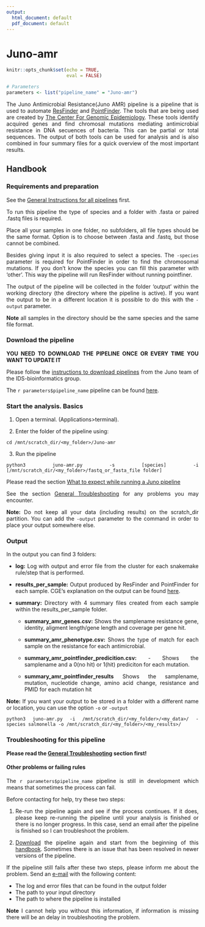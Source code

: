 ```yaml
---
output:
  html_document: default
  pdf_document: default
---
```

# Juno-amr {#juno-amr}

<style>
body {
text-align: justify}
</style>

```r
knitr::opts_chunk$set(echo = TRUE, 
                      eval = FALSE)
```

```r

# Parameters
parameters <- list("pipeline_name" = "Juno-amr")

```

The Juno Antimicrobial Resistance(Juno AMR) pipeline is a pipeline that is used to automate [ResFinder](https://bitbucket.org/genomicepidemiology/resfinder/src/master/) and [PointFinder](https://bitbucket.org/genomicepidemiology/pointfinder/src/master/). The tools that are being used are created by [The Center For Genomic Epidemiology](https://www.genomicepidemiology.org/). These tools identify acquired genes and find chromosal mutations mediating antimicrobial resistance in DNA secuences of bacteria. This can be partial or total sequences. The output of both tools can be used for analysis and is also combined in four summary files for a quick overview of the most important results.  

## Handbook

### Requirements and preparation

See the [General Instructions for all pipelines](#general-instructions) first.

To run this pipeline the type of species and a folder with .fasta or paired .fastq files is required. 

Place all your samples in one folder, no subfolders, all file types should be the same format. Option is to choose between .fasta and .fastq, but those cannot be combined.

Besides giving input it is also required to select a species. The `-species` parameter is required for PointFinder in order to find the chromosomal mutations. If you don’t know the species you can fill this parameter with ‘other’. This way the pipeline will run ResFinder without running pointfiner.

The output of the pipeline will be collected in the folder ‘output’ within the working directory (the directory where the pipeline is active). If you want the output to be in a different location it is possible to do this with the `-output` parameter.

**Note** all samples in the directory should be the same species and the same file format.

### Download the pipeline  

**YOU NEED TO DOWNLOAD THE PIPELINE ONCE OR EVERY TIME YOU WANT TO UPDATE IT**

Please follow the [instructions to download pipelines](#downloading-instructions) from the Juno team of the IDS-bioinformatics group.

The `r parameters$pipeline_name` pipeline can be found [here](https://github.com/RIVM-bioinformatics/Juno-amr).

### Start the analysis. Basics

1. Open a terminal. (Applications>terminal).  

2. Enter the folder of the pipeline using:
```{}
cd /mnt/scratch_dir/<my_folder>/Juno-amr
```

3. Run the pipeline  
```{}
python3 juno-amr.py -s [species] -i [/mnt/scratch_dir/<my_folder>/fastq_or_fasta_file folder]
```

Please read the section [What to expect while running a Juno pipeline](#what-to-expect)

See the section [General Troubleshooting](#general-troubleshooting) for any problems you may encounter. 

**Note:** Do not keep all your data (including results) on the scratch_dir partition. You can add the `-output` parameter to the command in order to place your output somewhere else.

### Output 
In the output you can find 3 folders:

* **log:** Log with output and error file from the cluster for each snakemake rule/step that is performed.

* **results_per_sample:** Output produced by ResFinder and PointFinder for each sample. CGE's explanation on the output can be found [here](https://cge.cbs.dtu.dk/services/ResFinder/output.php).

* **summary:** Directory with 4 summary files created from each sample within the results_per_sample folder.
    * **summary_amr_genes.csv:** Shows the samplename resistance gene, identity, aligment length/gene length and coverage per gene hit.

    * **summary_amr_phenotype.csv:** Shows the type of match for each sample on the resistance for each antimicrobial.

    * **summary_amr_pointfinder_predicition.csv:** - Shows the samplename and a 0(no hit) or 1(hit) prediciton for each mutation.

    * **summary_amr_pointfinder_results** Shows the samplename, mutation, nucleotide change, amino acid change, resistance and PMID for each mutation hit


**Note:** If you want your output to be stored in a folder with a different name or location, you can use the option `-o` or `-output` 

```{}
python3 juno-amr.py -i /mnt/scratch_dir/<my_folder>/<my_data>/ -species salmonella -o /mnt/scratch_dir/<my_folder>/<my_results>/
```

### Troubleshooting for this pipeline

**Please read the [General Troubleshooting](#general-troubleshooting) section first!**

#### Other problems or failing rules  

The `r parameters$pipeline_name` pipeline is still in development which means that sometimes the process can fail.

Before contacting for help, try these two steps:

1. Re-run the pipeline again and see if the process continues. If it does, please keep re-running the pipeline until your analysis is finished or there is no longer progress. In this case, send an email after the pipeline is finished so I can troubleshoot the problem.

2. [Download](https://github.com/RIVM-bioinformatics/Juno-amr) the pipeline again and start from the beginning of this [handbook](#downloading-instructions). Sometimes there is an issue that has been resolved in newer versions of the pipeline.

If the pipeline still fails after these two steps, please inform me about the problem. Send an [e-mail](mailto:roxanne.wolthuis@rivm.nl) with the following content:

* The log and error files that can be found in the output folder
* The path to your input directory
* The path to where the pipeline is installed

**Note** I cannot help you without this information, if information is missing there will be an delay in troubleshooting the problem.